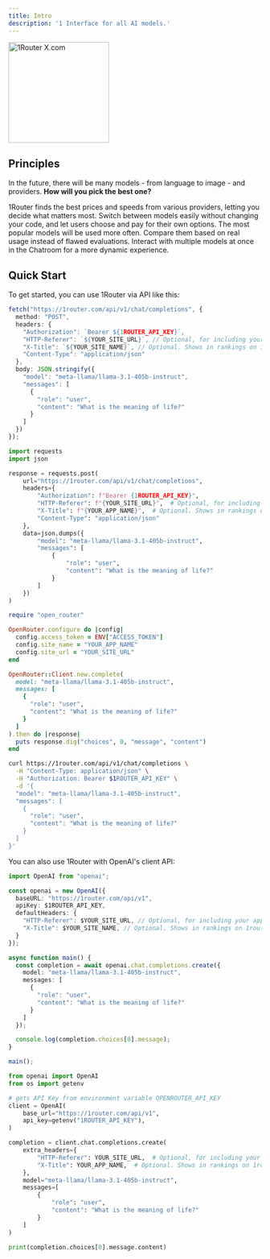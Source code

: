 ```yaml
---
title: Intro
description: '1 Interface for all AI models.'
---
```


<img
  className="block"
  src="/images/1router-qrcode.png"
  alt="1Router X.com"
  width="200"
/>

## Principles

In the future, there will be many models - from language to image - and providers. **How will you pick the best one?**

<CardGroup cols={2}>
  <Card
    title="Price and Performance"
    icon="dollar-sign"
    href="#"
  >
    1Router finds the best prices and speeds from various providers, letting you decide what matters most.
  </Card>
  <Card
    title="Seamless API"
    icon="code"
    href="#"
  >
    Switch between models easily without changing your code, and let users choose and pay for their own options.
  </Card>
  <Card
    title="Usage Over Evals"
    icon="chart-line"
    href="#"
  >
    The most popular models will be used more often. Compare them based on real usage instead of flawed evaluations.
  </Card>
  <Card
    title="Chatroom Feature"
    icon="comments"
    href="#"
  >
    Interact with multiple models at once in the Chatroom for a more dynamic experience.
  </Card>
</CardGroup>


## Quick Start



To get started, you can use 1Router via API like this:

<CodeGroup>

```typescript typescript
fetch("https://1router.com/api/v1/chat/completions", {
  method: "POST",
  headers: {
    "Authorization": `Bearer ${1ROUTER_API_KEY}`,
    "HTTP-Referer": `${YOUR_SITE_URL}`, // Optional, for including your app on 1router.com rankings.
    "X-Title": `${YOUR_SITE_NAME}`, // Optional. Shows in rankings on 1router.com.
    "Content-Type": "application/json"
  },
  body: JSON.stringify({
    "model": "meta-llama/llama-3.1-405b-instruct",
    "messages": [
      {
        "role": "user",
        "content": "What is the meaning of life?"
      }
    ]
  })
});

```

```python python
import requests
import json

response = requests.post(
    url="https://1router.com/api/v1/chat/completions",
    headers={
        "Authorization": f"Bearer {1ROUTER_API_KEY}",
        "HTTP-Referer": f"{YOUR_SITE_URL}",  # Optional, for including your app on 1router.com rankings.
        "X-Title": f"{YOUR_APP_NAME}",  # Optional. Shows in rankings on 1router.com.
        "Content-Type": "application/json"
    },
    data=json.dumps({
        "model": "meta-llama/llama-3.1-405b-instruct",
        "messages": [
            {
                "role": "user",
                "content": "What is the meaning of life?"
            }
        ]
    })
)

```

```ruby ruby
require "open_router"

OpenRouter.configure do |config|
  config.access_token = ENV["ACCESS_TOKEN"]
  config.site_name = "YOUR_APP_NAME"
  config.site_url = "YOUR_SITE_URL"
end

OpenRouter::Client.new.complete(
  model: "meta-llama/llama-3.1-405b-instruct",
  messages: [
    {
      "role": "user",
      "content": "What is the meaning of life?"
    }
  ]
).then do |response|
  puts response.dig("choices", 0, "message", "content")
end


```

```bash shell
curl https://1router.com/api/v1/chat/completions \
  -H "Content-Type: application/json" \
  -H "Authorization: Bearer $1ROUTER_API_KEY" \
  -d '{
  "model": "meta-llama/llama-3.1-405b-instruct",
  "messages": [
    {
      "role": "user",
      "content": "What is the meaning of life?"
    }
  ]
}'


```
</CodeGroup>

You can also use 1Router with OpenAI's client API:

<CodeGroup>

```typescript typescript
import OpenAI from "openai";

const openai = new OpenAI({
  baseURL: "https://1router.com/api/v1",
  apiKey: $1ROUTER_API_KEY,
  defaultHeaders: {
    "HTTP-Referer": $YOUR_SITE_URL, // Optional, for including your app on 1router.com rankings.
    "X-Title": $YOUR_SITE_NAME, // Optional. Shows in rankings on 1router.com.
  }
});

async function main() {
  const completion = await openai.chat.completions.create({
    model: "meta-llama/llama-3.1-405b-instruct",
    messages: [
      {
        "role": "user",
        "content": "What is the meaning of life?"
      }
    ]
  });

  console.log(completion.choices[0].message);
}

main();


```

```python python
from openai import OpenAI
from os import getenv

# gets API Key from environment variable OPENROUTER_API_KEY
client = OpenAI(
    base_url="https://1router.com/api/v1",
    api_key=getenv("1ROUTER_API_KEY"),
)

completion = client.chat.completions.create(
    extra_headers={
        "HTTP-Referer": YOUR_SITE_URL,  # Optional, for including your app on 1router.com rankings.
        "X-Title": YOUR_APP_NAME,  # Optional. Shows in rankings on 1router.com.
    },
    model="meta-llama/llama-3.1-405b-instruct",
    messages=[
        {
            "role": "user",
            "content": "What is the meaning of life?"
        }
    ]
)

print(completion.choices[0].message.content)

```
</CodeGroup>